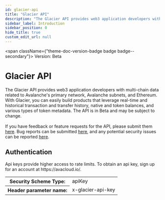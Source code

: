 ```yaml
---
id: glacier-api
title: "Glacier API"
description: "The Glacier API provides web3 application developers with multi-chain data related to Avalanche's primary network, Avalanche subnets, and Ethereum. With Glacier, you can easily build products that leverage real-time and historical transaction and transfer history, native and token balances, and various types of token metadata. The API is in Beta and may be subject to change.</br></br>If you have feedback or feature requests for the API, please submit them <a href='https://portal.productboard.com/dndv9ahlkdfye4opdm8ksafi/tabs/4-glacier-api'>here</a>. Bug reports can be submitted <a href='https://docs.google.com/forms/d/e/1FAIpQLSeJQrcp7QoNiqozMDKrVJGX5wpU827d3cVTgF8qa7t_J1Pb-g/viewform'>here</a>, and any potential security issues can be reported <a href='https://immunefi.com/bounty/avalabs'>here</a>."
sidebar_label: Introduction
sidebar_position: 0
hide_title: true
custom_edit_url: null
---
```



<span className={"theme-doc-version-badge badge badge--secondary"}>
  Version: Beta
</span>

<h1 className={"openapi__heading"}>Glacier API</h1>

The Glacier API provides web3 application developers with multi-chain data related to Avalanche's primary network, Avalanche subnets, and Ethereum. With Glacier, you can easily build products that leverage real-time and historical transaction and transfer history, native and token balances, and various types of token metadata. The API is in Beta and may be subject to change.<br></br>If you have feedback or feature requests for the API, please submit them <a href="https://portal.productboard.com/dndv9ahlkdfye4opdm8ksafi/tabs/4-glacier-api">here</a>. Bug reports can be submitted <a href="https://docs.google.com/forms/d/e/1FAIpQLSeJQrcp7QoNiqozMDKrVJGX5wpU827d3cVTgF8qa7t_J1Pb-g/viewform">here</a>, and any potential security issues can be reported <a href="https://immunefi.com/bounty/avalabs">here</a>.

<div style={{ marginBottom: "2rem" }}>
  <h2 id={"authentication"} style={{ marginBottom: "1rem" }}>
    Authentication
  </h2>
  <SchemaTabs className={"openapi-tabs__security-schemes"}>
    <TabItem label={"API Key: x-glacier-api-key"} value={"x-glacier-api-key"}>
      Api keys provide higher access to rate limits. To obtain an api key, sign
      up for an account at https://avacloud.io/.
      <div>
        <table>
          <tbody>
            <tr>
              <th>Security Scheme Type:</th>
              <td>apiKey</td>
            </tr>
            <tr>
              <th>Header parameter name:</th>
              <td>x-glacier-api-key</td>
            </tr>
          </tbody>
        </table>
      </div>
    </TabItem>
  </SchemaTabs>
</div>
